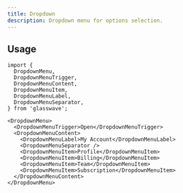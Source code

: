 ```yaml
---
title: Dropdown
description: Dropdown menu for options selection.
---
```


## Usage

```tsx
import {
  DropdownMenu,
  DropdownMenuTrigger,
  DropdownMenuContent,
  DropdownMenuItem,
  DropdownMenuLabel,
  DropdownMenuSeparator,
} from 'glasswave';
```

```tsx
<DropdownMenu>
  <DropdownMenuTrigger>Open</DropdownMenuTrigger>
  <DropdownMenuContent>
    <DropdownMenuLabel>My Account</DropdownMenuLabel>
    <DropdownMenuSeparator />
    <DropdownMenuItem>Profile</DropdownMenuItem>
    <DropdownMenuItem>Billing</DropdownMenuItem>
    <DropdownMenuItem>Team</DropdownMenuItem>
    <DropdownMenuItem>Subscription</DropdownMenuItem>
  </DropdownMenuContent>
</DropdownMenu>
```
